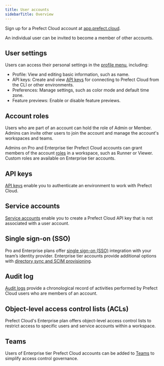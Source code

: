 ```yaml
---
title: User accounts
sidebarTitle: Overview
---
```



Sign up for a Prefect Cloud account at [app.prefect.cloud](https://app.prefect.cloud).

An individual user can be invited to become a member of other accounts.

## User settings

Users can access their personal settings in the [profile menu](https://app.prefect.cloud/my/profile), including:

- Profile: View and editing basic information, such as name.
- API keys: Create and view [API keys](/2.15.0/cloud/users/api-keys/) for connecting to Prefect Cloud from the CLI or other environments.
- Preferences: Manage settings, such as color mode and default time zone.
- Feature previews: Enable or disable feature previews.

## Account roles

Users who are part of an account can hold the role of Admin or Member.
Admins can invite other users to join the account and manage the account's workspaces and teams.

Admins on Pro and Enterprise tier Prefect Cloud accounts can grant members of the account [roles](/2.15.0/cloud/users/roles/) in a workspace, such as Runner or Viewer.
Custom roles are available on Enterprise tier accounts.

## API keys

[API keys](/2.15.0/cloud/users/api-keys/) enable you to authenticate an environment to work with Prefect Cloud.

## Service accounts <span class="badge pro"></span> <span class="badge enterprise"></span>

[Service accounts](/2.15.0/cloud/users/service-accounts/) enable you to create a Prefect Cloud API key that is not associated with a user account.

## Single sign-on (SSO) <span class="badge pro"></span> <span class="badge enterprise"></span>

Pro and Enterprise plans offer [single sign-on (SSO)](/2.15.0/cloud/users/sso/) integration with your team’s identity provider. Enterprise tier accounts provide additional options with [directory sync and SCIM provisioning](/2.15.0/cloud/users/sso/#directory-sync).

## Audit log <span class="badge pro"></span> <span class="badge enterprise"></span>

[Audit logs](/2.15.0/cloud/users/audit-log/) provide a chronological record of activities performed by Prefect Cloud users who are members of an account.

## Object-level access control lists (ACLs) <span class="badge enterprise"></span>

Prefect Cloud's Enterprise plan offers object-level access control lists to restrict access to specific users and service accounts within a workspace.

## Teams <span class="badge enterprise"></span>

Users of Enterprise tier Prefect Cloud accounts can be added to [Teams](/2.15.0/cloud/users/teams/) to simplify access control governance.
